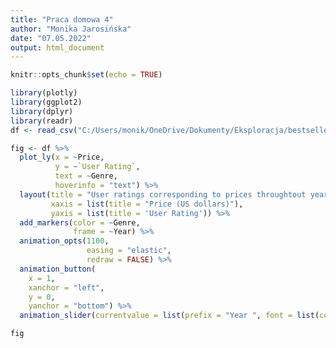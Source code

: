 ---
title: "Praca domowa 4"
author: "Monika Jarosińska"
date: "07.05.2022"
output: html_document
---

```{r setup, include=FALSE}
knitr::opts_chunk$set(echo = TRUE)
```

```{r, echo=TRUE, warning=FALSE, message=FALSE}
library(plotly)
library(ggplot2)
library(dplyr)
library(readr)
df <- read_csv("C:/Users/monik/OneDrive/Dokumenty/Eksploracja/bestsellers.csv")

fig <- df %>% 
  plot_ly(x = ~Price, 
          y = ~`User Rating`, 
          text = ~Genre, 
          hoverinfo = "text") %>% 
  layout(title = "User ratings corresponding to prices throughtout years 2009-2022",
         xaxis = list(title = "Price (US dollars)"),
         yaxis = list(title = 'User Rating')) %>%
  add_markers(color = ~Genre, 
              frame = ~Year) %>%
  animation_opts(1100, 
                 easing = "elastic", 
                 redraw = FALSE) %>%
  animation_button(
    x = 1, 
    xanchor = "left", 
    y = 0, 
    yanchor = "bottom") %>%
  animation_slider(currentvalue = list(prefix = "Year ", font = list(color="darkblue")))

fig
```